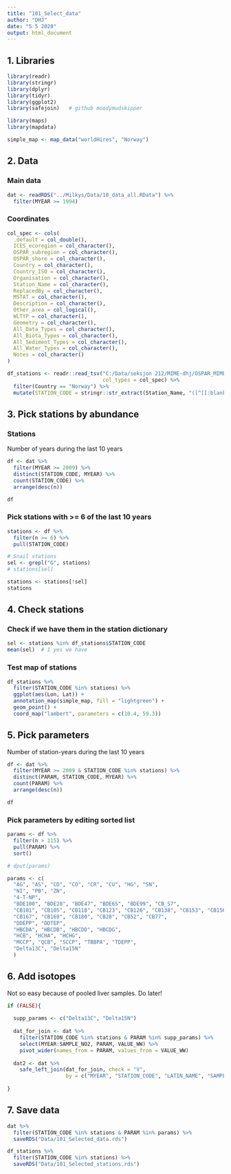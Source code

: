```yaml
---
title: "101_Select_data"
author: "DHJ"
date: "5 5 2020"
output: html_document
---
```


## 1. Libraries
```r

library(readr)
library(stringr)
library(dplyr)
library(tidyr)
library(ggplot2)
library(safejoin)   # github moodymudskipper

library(maps)
library(mapdata)

simple_map <- map_data("worldHires", "Norway")

```


## 2. Data  

### Main data
```r

dat <- readRDS("../Milkys/Data/10_data_all.RData") %>%
  filter(MYEAR >= 1994)

```


### Coordinates  
```r

col_spec <- cols(
  .default = col_double(),
  ICES_ecoregion = col_character(),
  OSPAR_subregion = col_character(),
  OSPAR_shore = col_character(),
  Country = col_character(),
  Country_ISO = col_character(),
  Organisation = col_character(),
  Station_Name = col_character(),
  ReplacedBy = col_character(),
  MSTAT = col_character(),
  Description = col_character(),
  Other_area = col_logical(),
  WLTYP = col_character(),
  Geometry = col_character(),
  All_Data_Types = col_character(),
  All_Biota_Types = col_character(),
  All_Sediment_Types = col_character(),
  All_Water_Types = col_character(),
  Notes = col_character()
)

df_stations <- readr::read_tsv("C:/Data/seksjon 212/MIME-dhj/OSPAR_MIME_2019/StationDictionary_20191104/StationDictionary_20191104_utf8.txt",
                               col_types = col_spec) %>%
  filter(Country == "Norway") %>% 
  mutate(STATION_CODE = stringr::str_extract(Station_Name, "([^[[:blank:]]]+)"))  # Extract the code


```


## 3. Pick stations by abundance   

### Stations  
Number of years during the last 10 years  
```r

df <- dat %>% 
  filter(MYEAR >= 2009) %>%
  distinct(STATION_CODE, MYEAR) %>%
  count(STATION_CODE) %>%
  arrange(desc(n))

df 

```

### Pick stations with >= 6 of the last 10 years  
```r

stations <- df %>%
  filter(n >= 6) %>%
  pull(STATION_CODE)

# Snail stations 
sel <- grepl("G", stations)
# stations[sel]

stations <- stations[!sel]
stations

```



## 4. Check stations


### Check if we have them in the station dictionary  
```r

sel <- stations %in% df_stations$STATION_CODE
mean(sel)  # 1 yes we have

```

### Test map of stations
```r

df_stations %>%
  filter(STATION_CODE %in% stations) %>%
  ggplot(aes(Lon, Lat)) +
  annotation_map(simple_map, fill = "lightgreen") +
  geom_point() +
  coord_map("lambert", parameters = c(10.4, 59.3))

```

## 5. Pick parameters  
Number of station-years during the last 10 years  
```r

df <- dat %>% 
  filter(MYEAR >= 2009 & STATION_CODE %in% stations) %>%
  distinct(PARAM, STATION_CODE, MYEAR) %>%
  count(PARAM) %>%
  arrange(desc(n))

df 

```

### Pick parameters by editing sorted list   
```r

params <- df %>%
  filter(n > 115) %>%
  pull(PARAM) %>%
  sort()

# dput(params)

params <- c(
  "AG", "AS", "CD", "CO", "CR", "CU", "HG", "SN", 
  "NI", "PB", "ZN",
  "4-T-NP", 
  "BDE100", "BDE28", "BDE47", "BDE6S", "BDE99", "CB_S7", 
  "CB101", "CB105", "CB118", "CB123", "CB126", "CB138", "CB153", "CB156", "CB157", 
  "CB167", "CB169", "CB180", "CB28", "CB52", "CB77", 
  "DDEPP", "DDTEP", 
  "HBCDA", "HBCDB", "HBCDD", "HBCDG", 
  "HCB", "HCHA", "HCHG", 
  "MCCP", "QCB", "SCCP", "TBBPA", "TDEPP",
  "Delta13C", "Delta15N"
  )


```


## 6. Add isotopes   
Not so easy because of pooled liver samples. Do later!  
```r

if (FALSE){
  
  supp_params <- c("Delta13C", "Delta15N")
  
  dat_for_join <- dat %>%
    filter(STATION_CODE %in% stations & PARAM %in% supp_params) %>%
    select(MYEAR:SAMPLE_NO2, PARAM, VALUE_WW) %>%
    pivot_wider(names_from = PARAM, values_from = VALUE_WW)
  
  dat2 <- dat %>%
    safe_left_join(dat_for_join, check = "V", 
                   by = c("MYEAR", "STATION_CODE", "LATIN_NAME", "SAMPLE_NO2"))
  
}

```

## 7. Save data  
```r

dat %>%
  filter(STATION_CODE %in% stations & PARAM %in% params) %>%
  saveRDS("Data/101_Selected_data.rds")

df_stations %>%
  filter(STATION_CODE %in% stations) %>%
  saveRDS("Data/101_Selected_stations.rds")


```


